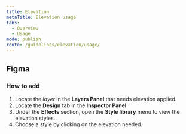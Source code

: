 ```yaml
---
title: Elevation
metaTitle: Elevation usage
tabs:
  - Overview
  - Usage
mode: publish
route: /guidelines/elevation/usage/
---
```


## Figma

### How to add

1. Locate the _layer_ in the **Layers Panel** that needs elevation applied.
2. Locate the **Design** tab in the **Inspector Panel**.
3. Under the **Effects** section, open the **Style library** menu to view the elevation styles.
4. Choose a style by clicking on the elevation needed.
